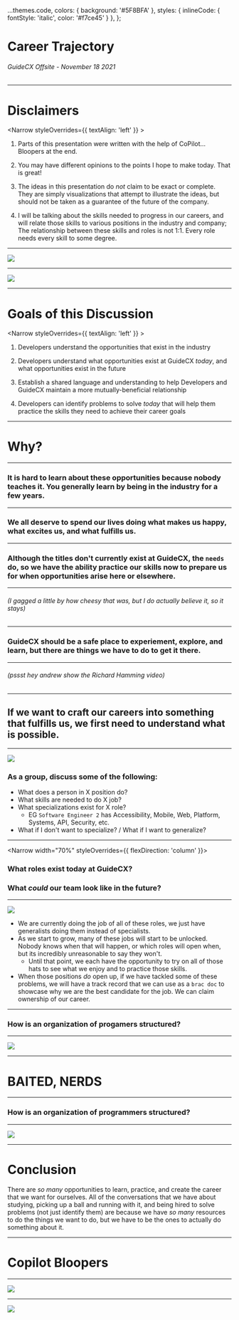 




  ...themes.code,
  colors: { background: '#5F8BFA' },
  styles: { inlineCode: { fontStyle: 'italic', color: '#f7ce45' } },
};

# Career Trajectory

###### GuideCX Offsite - November 18 2021

---

# Disclaimers

<Narrow styleOverrides={{ textAlign: 'left' }} >

<Steps>

1. Parts of this presentation were written with the help of CoPilot... Bloopers at the end.

2. You may have different opinions to the points I hope to make today. That is great!

3. The ideas in this presentation do _not_ claim to be exact or complete. They are simply visualizations that attempt to illustrate the ideas, but should not be taken as a guarantee of the future of the company.

4. I will be talking about the skills needed to progress in our careers, and will relate those skills to various positions in the industry and company; The relationship between these skills and roles is not 1:1. Every role needs every skill to some degree.

</Steps>

</Narrow>

---

<IMG src={binary} />

---

<IMG src={spider} />

---

# Goals of this Discussion

<Narrow styleOverrides={{ textAlign: 'left' }} >

<Steps>

1. Developers understand the opportunities that exist in the industry

2. Developers understand what opportunities exist at GuideCX _today_, and what opportunities exist in the future

3. Establish a shared language and understanding to help Developers and GuideCX maintain a more mutually-beneficial relationship

4. Developers can identify problems to solve _today_ that will help them practice the skills they need to achieve their career goals

</Steps>

</Narrow>

---

# Why?

---

<Narrow width="70%">

### It is hard to learn about these opportunities because nobody teaches it. You generally learn by being in the industry for a few years.

</Narrow>

---

<Narrow width="70%">

### We all deserve to spend our lives doing what makes us happy, what excites us, and what fulfills us.

</Narrow>

---

<Narrow width="70%">

### Although the titles don't currently exist at GuideCX, the `needs` do, so we have the ability practice our skills now to prepare us for when opportunities arise here or elsewhere.

</Narrow>

---

<Narrow width="70%">

###### (I gagged a little by how cheesy that was, but I do actually believe it, so it stays)

</Narrow>

---

<Narrow width="70%">

### GuideCX should be a safe place to experiement, explore, and learn, but there are things we have to do to get it there.

</Narrow>

---

###### (pssst hey andrew show the Richard Hamming video)

---

<Narrow width="70%">

## If we want to craft our careers into something that fulfills us, we first need to understand what is possible.

</Narrow>

---

<IMG src={grouped_roles} />

<Notes>

### As a group, discuss some of the following:

- What does a person in X position do?
- What skills are needed to do X job?
- What specializations exist for X role?
  - EG `Software Engineer 2` has Accessibility, Mobile, Web, Platform, Systems, API, Security, etc.
- What if I don't want to specialize? / What if I want to generalize?

</Notes>

---

<Narrow width="70%" styleOverrides={{ flexDirection: 'column' }}>

### What roles exist today at GuideCX?

### What _could_ our team look like in the future?

</Narrow>

---

<IMG src={grouped_roles_gray} />

<Notes>

- We are currently doing the job of all of these roles, we just have generalists doing them instead of specialists.
- As we start to grow, many of these jobs will start to be unlocked. Nobody knows when that will happen, or which roles will open when, but its incredibly unreasonable to say they won't.
  - Until that point, we each have the opportunity to try on all of those hats to see what we enjoy and to practice those skills.
- When those positions _do_ open up, if we have tackled some of these problems, we will have a track record that we can use as a `brac doc` to showcase why we are the best candidate for the job. We can claim ownership of our career.

</Notes>

---

<Narrow width="70%">

### How is an organization of progamers structured?

</Narrow>

---

<IMG src={cloud9} />

---

<Narrow width="70%">

# BAITED, NERDS

</Narrow>

---

<Narrow width="70%">

### How is an organization of programmers structured?

</Narrow>

---

<IMG src={org_chart} />

---

# Conclusion

<Notes>

There are _so many_ opportunities to learn, practice, and create the career that we want for ourselves. All of the conversations that we have about studying, picking up a ball and running with it, and being hired to solve problems (not just identify them) are because we have _so many_ resources to do the things we want to do, but we have to be the ones to actually do something about it.

</Notes>

---

# Copilot Bloopers

---

<IMG src={blooper_lawyer} />

---

<IMG src={blooper_badskills} />
